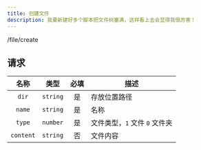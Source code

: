 ```yaml
---
title: 创建文件
description: 我要新建好多个脚本把文件树塞满，这样看上去会显得我很厉害！
---
```


<POST>/file/create</POST>

## 请求

<APITable>

| 名称 | 类型 | 必填 | 描述 |
| :-: | :-: | :-: | --- |
| `dir` | `string` | 是 | 存放位置路径 |
| `name` | `string` | 是 | 名称 |
| `type` | `number` | 是 | 文件类型，`1` 文件 `0` 文件夹  |
| `content` | `string` | 否 | 文件内容 |

</APITable>
